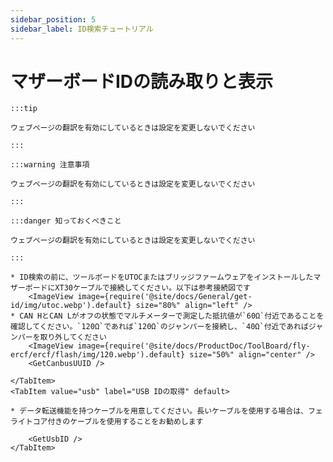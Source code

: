 ```yaml
---
sidebar_position: 5
sidebar_label: ID検索チュートリアル
---
```










# マザーボードIDの読み取りと表示

    :::tip

    ウェブページの翻訳を有効にしているときは設定を変更しないでください

    :::

    :::warning 注意事項

    ウェブページの翻訳を有効にしているときは設定を変更しないでください

    :::

    :::danger 知っておくべきこと

    ウェブページの翻訳を有効にしているときは設定を変更しないでください

    :::

<Tabs>
    <TabItem value="can" label="CANBus UUIDの取得">

    * ID検索の前に、ツールボードをUTOCまたはブリッジファームウェアをインストールしたマザーボードにXT30ケーブルで接続してください。以下は参考接続図です
        <ImageView image={require('@site/docs/General/get-id/img/utoc.webp').default} size="80%" align="left" />
    * CAN HとCAN Lがオフの状態でマルチメーターで測定した抵抗値が`60Ω`付近であることを確認してください。`120Ω`であれば`120Ω`のジャンパーを接続し、`40Ω`付近であればジャンパーを取り外してください
        <ImageView image={require('@site/docs/ProductDoc/ToolBoard/fly-ercf/ercf/flash/img/120.webp').default} size="50%" align="center" />    
        <GetCanbusUUID />

    </TabItem>
    <TabItem value="usb" label="USB IDの取得" default>
        
    * データ転送機能を持つケーブルを用意してください。長いケーブルを使用する場合は、フェライトコア付きのケーブルを使用することをお勧めします
    
        <GetUsbID />
    </TabItem>
</Tabs>
